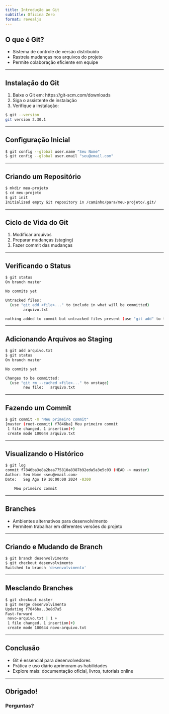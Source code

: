 ```yaml
---
title: Introdução ao Git
subtitle: Oficina Zero
format: revealjs
---
```


## O que é Git?

* Sistema de controle de versão distribuído
* Rastreia mudanças nos arquivos do projeto
* Permite colaboração eficiente em equipe

---

## Instalação do Git

1. Baixe o Git em: https://git-scm.com/downloads
2. Siga o assistente de instalação
3. Verifique a instalação:

```bash
$ git --version
git version 2.30.1
```

---

## Configuração Inicial

```bash
$ git config --global user.name "Seu Nome"
$ git config --global user.email "seu@email.com"
```

---

## Criando um Repositório

```bash
$ mkdir meu-projeto
$ cd meu-projeto
$ git init
Initialized empty Git repository in /caminho/para/meu-projeto/.git/
```

---

## Ciclo de Vida do Git

1. Modificar arquivos
2. Preparar mudanças (staging)
3. Fazer commit das mudanças

---

## Verificando o Status

```bash
$ git status
On branch master

No commits yet

Untracked files:
  (use "git add <file>..." to include in what will be committed)
        arquivo.txt

nothing added to commit but untracked files present (use "git add" to track)
```

---

## Adicionando Arquivos ao Staging

```bash
$ git add arquivo.txt
$ git status
On branch master

No commits yet

Changes to be committed:
  (use "git rm --cached <file>..." to unstage)
        new file:   arquivo.txt
```

---

## Fazendo um Commit

```bash
$ git commit -m "Meu primeiro commit"
[master (root-commit) f7846ba] Meu primeiro commit
 1 file changed, 1 insertion(+)
 create mode 100644 arquivo.txt
```

---

## Visualizando o Histórico

```bash
$ git log
commit f7846ba3e8a2baa775810a8387b92eda5a3e5c03 (HEAD -> master)
Author: Seu Nome <seu@email.com>
Date:   Seg Ago 19 10:00:00 2024 -0300

    Meu primeiro commit
```

---

## Branches

* Ambientes alternativos para desenvolvimento
* Permitem trabalhar em diferentes versões do projeto

---

## Criando e Mudando de Branch

```bash
$ git branch desenvolvimento
$ git checkout desenvolvimento
Switched to branch 'desenvolvimento'
```

---

## Mesclando Branches

```bash
$ git checkout master
$ git merge desenvolvimento
Updating f7846ba..3e8d7a5
Fast-forward
 novo-arquivo.txt | 1 +
 1 file changed, 1 insertion(+)
 create mode 100644 novo-arquivo.txt
```

---

## Conclusão

* Git é essencial para desenvolvedores
* Prática e uso diário aprimoram as habilidades
* Explore mais: documentação oficial, livros, tutoriais online

---

## Obrigado!
### Perguntas?